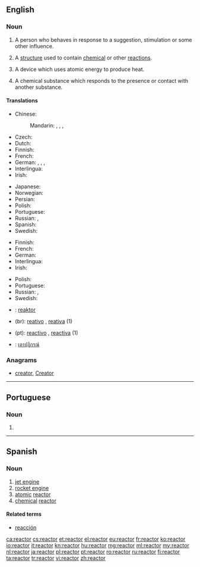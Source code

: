 ==English==

===Noun===
{{en-noun}}

# A person who behaves in response to a suggestion, stimulation or some other influence.
# {{context|industrial|lang=en}} A [[structure]] used to contain [[chemical]] or other [[reaction]]s.
# {{context|nuclear physics|lang=en}} A device which uses atomic energy to produce heat.
# {{context|chemistry|lang=en}} A chemical substance which responds to the presence or contact with another substance.

====Translations====
{{trans-top|a person who behaves in response to a suggestion, stimulation or some other influence}}
{{trans-mid}}
{{trans-bottom}}

{{trans-top|a device which uses atomic energy to produce heat}}
* Chinese:
*: Mandarin: {{t|cmn|反應堆|sc=Hani}}, {{t+|cmn|反应堆|tr=fǎnyìngduī|sc=Hani}} {{qualifier|PRC}}, {{t|cmn|反應爐|sc=Hani}}, {{t|cmn|反应炉|tr=fǎnyìnglú|sc=Hani}} {{qualifier|Taiwan}}
* Czech: {{t|cs|reaktor|m}}
* Dutch: {{t+|nl|reactor}}
* Finnish: {{t|fi|reaktori}}
* French: {{t+|fr|réacteur}}
* German: {{t+|de|Reaktor|m}}, {{t+|de|Atomreaktor|m}}, {{t+|de|Meiler|m}}, {{t|de|Atommeiler|m}}
* Interlingua: {{t|ia|reactor}}
* Irish: {{t|ga|imoibreoir|m}}
{{trans-mid}}
* Japanese: {{t|ja|原子炉|tr=げんしろ, genshiro|sc=Jpan}}
* Norwegian: {{t|no|reaktor}}
* Persian: {{t+|fa|رآکتور|tr=reâktor|sc=fa-Arab}}
* Polish: {{t+|pl|reaktor}}
* Portuguese: {{t+|pt|reator|m}}
* Russian: {{t|ru|[[ядерный]] [[реактор]]|m|tr=jádernyj reáktor|sc=Cyrl}}, {{t+|ru|реактор|m|tr=reáktor|sc=Cyrl}}
* Spanish: {{t|es|reactor|m}}
* Swedish: {{t+|sv|reaktor|c}}
{{trans-bottom}}

{{trans-top|a chemical substance which responds to the presence or contact with another substance}}
* Finnish: {{t|fi|reaktori}}
* French: {{t+|fr|réactif|m}}
* German: {{t+|de|Reagenz|n}}
* Interlingua: {{t|ia|reagente}}
* Irish: {{t|ga|imoibreoir|m}}
{{trans-mid}}
* Polish: {{t+|pl|reagent|m}}
* Portuguese: {{t+|pt|reagente|m}}
* Russian: {{t+|ru|реагент|m|tr=reagént|sc=Cyrl}}, {{t+|ru|реактив|m|tr=reaktív|sc=Cyrl}}
* Swedish: {{t|sv|reagent|c}}
{{trans-bottom}}

{{checktrans-top}}
* {{ttbc|id}}: [[reaktor]]
* {{ttbc|pt}} (br): [[reativo]] {{g|m}}, [[reativa]] {{g|f}} (1)
* {{ttbc|pt}} (pt): [[reactivo]] {{g|m}}, [[reactiva]] {{g|f}} (1)
* {{ttbc|th}}: [[เตาปฏิกรณ์]]
{{trans-bottom}}

===Anagrams===
* [[creator#English|creator]], [[Creator#English|Creator]]

----

==Portuguese==

===Noun===
{{pt-noun|m|es}}

# {{pt-superseded-silent-letter-1990|reator}}

----

==Spanish==

===Noun===
{{es-noun|m|es}}

# [[jet engine]]
# [[rocket engine]]
# [[atomic]] [[#English|reactor]]
# [[chemical]] [[#English|reactor]]

====Related terms====
* [[reacción]]

[[ca:reactor]]
[[cs:reactor]]
[[et:reactor]]
[[el:reactor]]
[[eu:reactor]]
[[fr:reactor]]
[[ko:reactor]]
[[io:reactor]]
[[it:reactor]]
[[kn:reactor]]
[[hu:reactor]]
[[mg:reactor]]
[[ml:reactor]]
[[my:reactor]]
[[nl:reactor]]
[[ja:reactor]]
[[pl:reactor]]
[[pt:reactor]]
[[ro:reactor]]
[[ru:reactor]]
[[fi:reactor]]
[[ta:reactor]]
[[tr:reactor]]
[[vi:reactor]]
[[zh:reactor]]